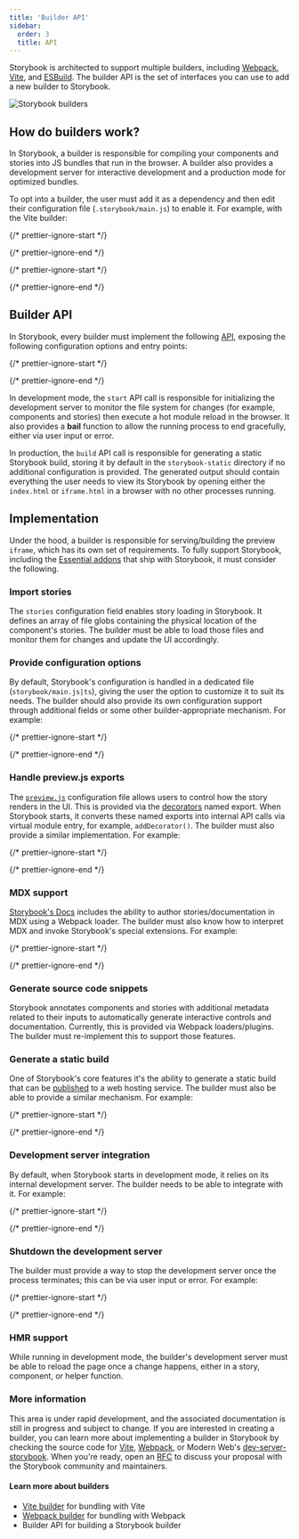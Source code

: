 ```yaml
---
title: 'Builder API'
sidebar:
  order: 3
  title: API
---
```


Storybook is architected to support multiple builders, including [Webpack](https://webpack.js.org/), [Vite](https://vitejs.dev/), and [ESBuild](https://esbuild.github.io/). The builder API is the set of interfaces you can use to add a new builder to Storybook.

![Storybook builders](../_assets/builders/storybook-builders.png)

## How do builders work?

In Storybook, a builder is responsible for compiling your components and stories into JS bundles that run in the browser. A builder also provides a development server for interactive development and a production mode for optimized bundles.

To opt into a builder, the user must add it as a dependency and then edit their configuration file (`.storybook/main.js`) to enable it. For example, with the Vite builder:

{/* prettier-ignore-start */}

<CodeSnippets path="storybook-vite-builder-install.md" />

{/* prettier-ignore-end */}

{/* prettier-ignore-start */}

<CodeSnippets path="storybook-vite-builder-register.md" />

{/* prettier-ignore-end */}

## Builder API

In Storybook, every builder must implement the following [API](https://github.com/storybookjs/storybook/blob/next/code/lib/types/src/modules/core-common.ts#L183-L203), exposing the following configuration options and entry points:

{/* prettier-ignore-start */}

<CodeSnippets path="storybook-builder-api-interface.md" />

{/* prettier-ignore-end */}

In development mode, the `start` API call is responsible for initializing the development server to monitor the file system for changes (for example, components and stories) then execute a hot module reload in the browser.
It also provides a **bail** function to allow the running process to end gracefully, either via user input or error.

In production, the `build` API call is responsible for generating a static Storybook build, storing it by default in the `storybook-static` directory if no additional configuration is provided. The generated output should contain everything the user needs to view its Storybook by opening either the `index.html` or `iframe.html` in a browser with no other processes running.

## Implementation

Under the hood, a builder is responsible for serving/building the preview `iframe`, which has its own set of requirements. To fully support Storybook, including the [Essential addons](../writing-stories/index.mdx) that ship with Storybook, it must consider the following.

### Import stories

The `stories` configuration field enables story loading in Storybook. It defines an array of file globs containing the physical location of the component's stories. The builder must be able to load those files and monitor them for changes and update the UI accordingly.

### Provide configuration options

By default, Storybook's configuration is handled in a dedicated file (`storybook/main.js|ts`), giving the user the option to customize it to suit its needs. The builder should also provide its own configuration support through additional fields or some other builder-appropriate mechanism. For example:

{/* prettier-ignore-start */}

<CodeSnippets path="storybook-builder-api-configuration-options.md" />

{/* prettier-ignore-end */}

### Handle preview.js exports

The [`preview.js`](../configure/index.mdx#configure-story-rendering) configuration file allows users to control how the story renders in the UI. This is provided via the [decorators](../writing-stories/decorators.mdx) named export. When Storybook starts, it converts these named exports into internal API calls via virtual module entry, for example, `addDecorator()`. The builder must also provide a similar implementation. For example:

{/* prettier-ignore-start */}

<CodeSnippets path="storybook-builder-api-preview-exports.md" />

{/* prettier-ignore-end */}

### MDX support

[Storybook's Docs](../writing-docs/index.mdx) includes the ability to author stories/documentation in MDX using a Webpack loader. The builder must also know how to interpret MDX and invoke Storybook's special extensions. For example:

{/* prettier-ignore-start */}

<CodeSnippets path="storybook-builder-api-mdx.md" />

{/* prettier-ignore-end */}

### Generate source code snippets

Storybook annotates components and stories with additional metadata related to their inputs to automatically generate interactive controls and documentation. Currently, this is provided via Webpack loaders/plugins. The builder must re-implement this to support those features.

### Generate a static build

One of Storybook's core features it's the ability to generate a static build that can be [published](../sharing/publish-storybook.mdx) to a web hosting service. The builder must also be able to provide a similar mechanism. For example:

{/* prettier-ignore-start */}

<CodeSnippets path="storybook-builder-api-build-server.md" />

{/* prettier-ignore-end */}

### Development server integration

By default, when Storybook starts in development mode, it relies on its internal development server. The builder needs to be able to integrate with it. For example:

{/* prettier-ignore-start */}

<CodeSnippets path="storybook-builder-api-dev-server.md" />

{/* prettier-ignore-end */}

### Shutdown the development server

The builder must provide a way to stop the development server once the process terminates; this can be via user input or error. For example:

{/* prettier-ignore-start */}

<CodeSnippets path="storybook-builder-api-shutdown-server.md" />

{/* prettier-ignore-end */}

### HMR support

While running in development mode, the builder's development server must be able to reload the page once a change happens, either in a story, component, or helper function.

### More information

This area is under rapid development, and the associated documentation is still in progress and subject to change. If you are interested in creating a builder, you can learn more about implementing a builder in Storybook by checking the source code for [Vite](https://github.com/storybookjs/storybook/tree/next/code/builders/builder-vite), [Webpack](https://github.com/storybookjs/storybook/tree/next/code/builders/builder-webpack5), or Modern Web's [dev-server-storybook](https://github.com/modernweb-dev/web/blob/master/packages/dev-server-storybook/src/serve/storybookPlugin.ts). When you're ready, open an [RFC](../contribute/RFC.mdx) to discuss your proposal with the Storybook community and maintainers.

#### Learn more about builders

* [Vite builder](./vite.mdx) for bundling with Vite
* [Webpack builder](./webpack.mdx) for bundling with Webpack
* Builder API for building a Storybook builder
